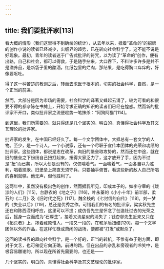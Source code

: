 ```yaml
---
---
---
```

title: 我们要批评家[113]
---




看大概的情形（我们这里得不到确凿的统计），从去年以来，挂着“革命的”的招牌的创作小说的读者已经减少，出版界的趋势，已在转向社会科学了。这不能不说是好现象。最初，青年的读者迷于广告式批评的符咒，以为读了“革命的”创作，便有出路，自己和社会，都可以得救，于是随手拈来，大口吞下，不料许多许多是并不是滋养品，是新袋子里的酸酒，红纸包里的烂肉，那结果，是吃得胸口痒痒的，好像要呕吐。

得了这一种苦楚的教训之后，转而去求医于根本的，切实的社会科学，自然，是一个正当的前进。

然而，大部分是因为市场的需要，社会科学的译著又蜂起云涌了，较为可看的和很要不得的都杂陈在书摊上，开始寻求正确的知识的读者们已经在惶惑。然而新的批评家不开口，类似批评家之流便趁势一笔抹杀：“阿狗阿猫”[114]。

到这里，我们所需要的，就只得还是几个坚实的，明白的，真懂得社会科学及其文艺理论的批评家。

批评家的发生，在中国已经好久了。每一个文学团体中，大抵总有一套文学的人物。至少，是一个诗人，一个小说家，还有一个尽职于宣传本团体的光荣和功绩的批评家。这些团体，都说是志在改革，向旧的堡垒取攻势的，然而还在中途，就在旧的堡垒之下纷纷自己扭打起来，扭得大家乏力了，这才放开了手，因为不过是“扭”而已矣，所以大创是没有的，仅仅喘着气。一面喘着气，一面各自以为胜利，唱着凯歌。旧堡垒上简直无须守兵，只要袖手俯首，看这些新的敌人自己所唱的喜剧就够。他无声，但他胜利了。

这两年中，虽然没有极出色的创作，然而据我所见，印成本子的，如李守章的《跋涉的人们》[115]，台静农的《地之子》[116]，叶永蓁的《小小十年》前半部，柔石的《二月》及《旧时代之死》[117]，魏金枝的《七封信的自传》[118]，刘一梦的《失业以后》[119]，总还是优秀之作。可惜我们的有名的批评家，梁实秋先生还在和陈西滢相呼应，这里可以不提；成仿吾先生是怀念了创造社过去的光荣之后，摇身一变而成为“石厚生”，接着又流星似的消失了；钱杏邨先生近来又只在《拓荒者》上，搀着藏原惟人，一段又一段的，在和茅盾扭结[120]。每一个文学团体以外的作品，在这样忙碌或萧闲的战场，便都被“打发”或默杀了。

这回的读书界的趋向社会科学，是一个好的，正当的转机，不惟有益于别方面，即对于文艺，也可催促它向正确，前进的路。但在出品的杂乱和旁观者的冷笑中，是极容易雕谢的，所以现在所首先需要的，也还是——

几个坚实的，明白的，真懂得社会科学及其文艺理论的批评家。